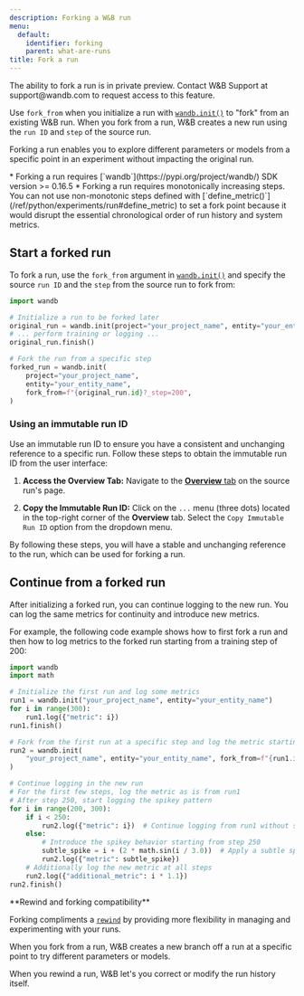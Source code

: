 ```yaml
---
description: Forking a W&B run
menu:
  default:
    identifier: forking
    parent: what-are-runs
title: Fork a run
---
```


<Warning>
The ability to fork a run is in private preview. Contact W&B Support at support@wandb.com to request access to this feature.
</Warning>

Use `fork_from` when you initialize a run with [`wandb.init()`](/ref/python/functions/init) to "fork" from an existing W&B run. When you fork from a run, W&B creates a new run using the `run ID` and `step` of the source run.

Forking a run enables you to explore different parameters or models from a specific point in an experiment without impacting the original run.

<Note>
* Forking a run requires [`wandb`](https://pypi.org/project/wandb/) SDK version >= 0.16.5
* Forking a run requires monotonically increasing steps. You can not use non-monotonic steps defined with [`define_metric()`](/ref/python/experiments/run#define_metric) to set a fork point because it would disrupt the essential chronological order of run history and system metrics.
</Note>


## Start a forked run

To fork a run, use the `fork_from` argument in [`wandb.init()`](/ref/python/functions/init) and specify the source `run ID` and the `step` from the source run to fork from:

```python
import wandb

# Initialize a run to be forked later
original_run = wandb.init(project="your_project_name", entity="your_entity_name")
# ... perform training or logging ...
original_run.finish()

# Fork the run from a specific step
forked_run = wandb.init(
    project="your_project_name",
    entity="your_entity_name",
    fork_from=f"{original_run.id}?_step=200",
)
```

### Using an immutable run ID

Use an immutable run ID to ensure you have a consistent and unchanging reference to a specific run. Follow these steps to obtain the immutable run ID from the user interface:

1. **Access the Overview Tab:** Navigate to the [**Overview** tab](./#overview-tab) on the source run's page.

2. **Copy the Immutable Run ID:** Click on the `...` menu (three dots) located in the top-right corner of the **Overview** tab. Select the `Copy Immutable Run ID` option from the dropdown menu.

By following these steps, you will have a stable and unchanging reference to the run, which can be used for forking a run.

## Continue from a forked run
After initializing a forked run, you can continue logging to the new run. You can log the same metrics for continuity and introduce new metrics. 

For example, the following code example shows how to first fork a run and then how to log metrics to the forked run starting from a training step of 200:

```python
import wandb
import math

# Initialize the first run and log some metrics
run1 = wandb.init("your_project_name", entity="your_entity_name")
for i in range(300):
    run1.log({"metric": i})
run1.finish()

# Fork from the first run at a specific step and log the metric starting from step 200
run2 = wandb.init(
    "your_project_name", entity="your_entity_name", fork_from=f"{run1.id}?_step=200"
)

# Continue logging in the new run
# For the first few steps, log the metric as is from run1
# After step 250, start logging the spikey pattern
for i in range(200, 300):
    if i < 250:
        run2.log({"metric": i})  # Continue logging from run1 without spikes
    else:
        # Introduce the spikey behavior starting from step 250
        subtle_spike = i + (2 * math.sin(i / 3.0))  # Apply a subtle spikey pattern
        run2.log({"metric": subtle_spike})
    # Additionally log the new metric at all steps
    run2.log({"additional_metric": i * 1.1})
run2.finish()
```

<Note>
**Rewind and forking compatibility**

Forking compliments a [`rewind`](/guides/models/track/runs/rewind) by providing more flexibility in managing and experimenting with your runs. 

When you fork from a run, W&B creates a new branch off a run at a specific point to try different parameters or models. 

When you  rewind a run, W&B let's you correct or modify the run history itself.
</Note>
